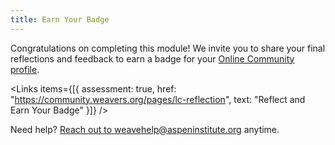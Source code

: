 ```yaml
---
title: Earn Your Badge
---
```


Congratulations on completing this module! We invite you to share your final reflections and feedback to earn a badge for your [Online Community profile](https://community.weavers.org).

<Links
  items={[{
    assessment: true,
    href: "https://community.weavers.org/pages/lc-reflection",
    text: "Reflect and Earn Your Badge"
  }]}
/>

Need help? [Reach out to weavehelp@aspeninstitute.org](mailto:weavehelp@aspeninstitute.org) anytime.
